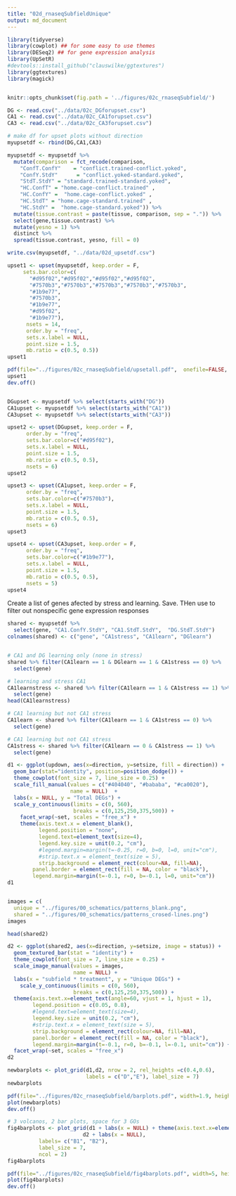 ```yaml
---
title: "02d_rnaseqSubfieldUnique"
output: md_document
---
```


```r
library(tidyverse)
library(cowplot) ## for some easy to use themes
library(DESeq2) ## for gene expression analysis
library(UpSetR)
#devtools::install_github("clauswilke/ggtextures")
library(ggtextures)
library(magick)


knitr::opts_chunk$set(fig.path = '../figures/02c_rnaseqSubfield/')
```


```r
DG <- read.csv("../data/02c_DGforupset.csv")  
CA1 <- read.csv("../data/02c_CA1forupset.csv")  
CA3 <- read.csv("../data/02c_CA3forupset.csv") 

# make df for upset plots without direction
myupsetdf <- rbind(DG,CA1,CA3)

myupsetdf <- myupsetdf %>%
  mutate(comparison = fct_recode(comparison,
    "ConfT.ConfY"    = "conflict.trained-conflict.yoked",
    "ConfY.StdY"      = "conflict.yoked-standard.yoked",
    "StdT.StdY" = "standard.trained-standard.yoked",
    "HC.ConfT" = "home.cage-conflict.trained" ,
    "HC.ConfY" =  "home.cage-conflict.yoked" ,
    "HC.StdT" = "home.cage-standard.trained" ,
    "HC.StdY" =  "home.cage-standard.yoked")) %>%
  mutate(tissue.contrast = paste(tissue, comparison, sep = ".")) %>%
  select(gene,tissue.contrast) %>%
  mutate(yesno = 1) %>%
  distinct %>%
  spread(tissue.contrast, yesno, fill = 0)

write.csv(myupsetdf, "../data/02d_upsetdf.csv")
```

```r
upset1 <- upset(myupsetdf, keep.order = F,
     sets.bar.color=c(
       "#d95f02","#d95f02","#d95f02","#d95f02",
       "#7570b3","#7570b3","#7570b3","#7570b3","#7570b3",
       "#1b9e77",
       "#7570b3",
       "#1b9e77",
       "#d95f02",
       "#1b9e77"),
      nsets = 14,
      order.by = "freq",
      sets.x.label = NULL,
      point.size = 1.5, 
      mb.ratio = c(0.5, 0.5))
upset1

pdf(file="../figures/02c_rnaseqSubfield/upsetall.pdf",  onefile=FALSE, width=6.69, height=5.1) # or other device
upset1
dev.off()


DGupset <- myupsetdf %>% select(starts_with("DG")) 
CA1upset <- myupsetdf %>% select(starts_with("CA1")) 
CA3upset <- myupsetdf %>% select(starts_with("CA3")) 

upset2 <- upset(DGupset, keep.order = F,
      order.by = "freq",
      sets.bar.color=c("#d95f02"),
      sets.x.label = NULL,
      point.size = 1.5, 
      mb.ratio = c(0.5, 0.5),
      nsets = 6)
upset2

upset3 <- upset(CA1upset, keep.order = F,
      order.by = "freq",
      sets.bar.color=c("#7570b3"),
      sets.x.label = NULL,
      point.size = 1.5, 
      mb.ratio = c(0.5, 0.5),
      nsets = 6)
upset3

upset4 <- upset(CA3upset, keep.order = F,
      order.by = "freq",
      sets.bar.color=c("#1b9e77"),
      sets.x.label = NULL,
      point.size = 1.5, 
      mb.ratio = c(0.5, 0.5),
      nsets = 5)
upset4
```

Create a list of genes afected by stress and learning. Save. THen use to filter out nonspecific gene expression responses

```r
shared <- myupsetdf %>%
  select(gene, "CA1.ConfY.StdY", "CA1.StdT.StdY",  "DG.StdT.StdY")
colnames(shared) <- c("gene", "CA1stress", "CA1learn", "DGlearn")


# CA1 and DG learning only (none in stress)
shared %>% filter(CA1learn == 1 & DGlearn == 1 & CA1stress == 0) %>%
  select(gene) 

# learning and stress CA1
CA1learnstress <- shared %>% filter(CA1learn == 1 & CA1stress == 1) %>%
  select(gene)
head(CA1learnstress)

# CA1 learning but not CA1 stress 
CA1learn <- shared %>% filter(CA1learn == 1 & CA1stress == 0) %>%
  select(gene)

# CA1 learning but not CA1 stress 
CA1stress <- shared %>% filter(CA1learn == 0 & CA1stress == 1) %>%
  select(gene)


```


```r

d1 <- ggplot(updown, aes(x=direction, y=setsize, fill = direction)) +
  geom_bar(stat="identity", position=position_dodge()) +
  theme_cowplot(font_size = 7, line_size = 0.25) +
  scale_fill_manual(values = c("#404040", "#bababa", "#ca0020"),
                    name = NULL)  +
  labs(x = NULL, y = "Total DEGs") +
  scale_y_continuous(limits = c(0, 560),
                     breaks = c(0,125,250,375,500)) +
    facet_wrap(~set, scales = "free_x") +
    theme(axis.text.x = element_blank(),
          legend.position = "none",
          legend.text=element_text(size=4),
          legend.key.size = unit(0.2, "cm"),
          #legend.margin=margin(t=-0.25, r=0, b=0, l=0, unit="cm"),
          #strip.text.x = element_text(size = 5),
          strip.background = element_rect(colour=NA, fill=NA),
        panel.border = element_rect(fill = NA, color = "black"),
        legend.margin=margin(t=-0.1, r=0, b=-0.1, l=0, unit="cm"))
d1


images = c(
  unique = "../figures/00_schematics/patterns_blank.png",
  shared = "../figures/00_schematics/patterns_crosed-lines.png")
images

head(shared2)

d2 <- ggplot(shared2, aes(x=direction, y=setsize, image = status)) +
  geom_textured_bar(stat = "identity") +
  theme_cowplot(font_size = 7, line_size = 0.25) +
  scale_image_manual(values = images,
                     name = NULL) +
  labs(x = "subfield * treatment", y = "Unique DEGs") +
    scale_y_continuous(limits = c(0, 560),
                     breaks = c(0,125,250,375,500)) +
  theme(axis.text.x=element_text(angle=60, vjust = 1, hjust = 1),
        legend.position = c(0.05, 0.8),
        #legend.text=element_text(size=4),
        legend.key.size = unit(0.2, "cm"),
        #strip.text.x = element_text(size = 5),
        strip.background = element_rect(colour=NA, fill=NA),
        panel.border = element_rect(fill = NA, color = "black"),
        legend.margin=margin(t=-0.1, r=0, b=-0.1, l=-0.1, unit="cm")) +
  facet_wrap(~set, scales = "free_x") 
d2

newbarplots <- plot_grid(d1,d2, nrow = 2, rel_heights =c(0.4,0.6),
                         labels = c("D","E"), label_size = 7)
newbarplots

pdf(file="../figures/02c_rnaseqSubfield/barplots.pdf", width=1.9, height=2.15)
plot(newbarplots)    
dev.off() 

```

```r
# 3 volcanos, 2 bar plots, space for 3 GOs
fig4barplots <- plot_grid(d1 + labs(x = NULL) + theme(axis.text.x=element_text(angle=60, vjust = 1, hjust = 1)), 
                        d2 + labs(x = NULL),
          labels= c("B1", "B2"),
          label_size = 7,
          ncol = 2)
fig4barplots

pdf(file="../figures/02c_rnaseqSubfield/fig4barplots.pdf", width=5, height=1.5)
plot(fig4barplots)    
dev.off()

```
